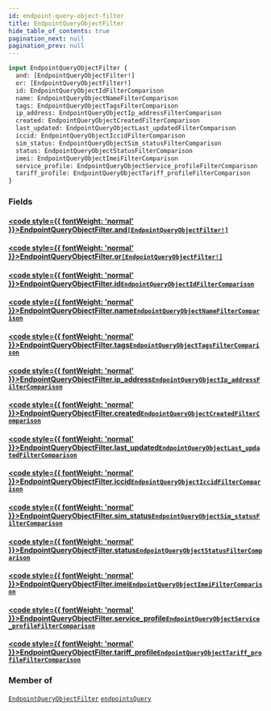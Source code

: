 ```yaml
---
id: endpoint-query-object-filter
title: EndpointQueryObjectFilter
hide_table_of_contents: true
pagination_next: null
pagination_prev: null
---
```







```graphql
input EndpointQueryObjectFilter {
  and: [EndpointQueryObjectFilter!]
  or: [EndpointQueryObjectFilter!]
  id: EndpointQueryObjectIdFilterComparison
  name: EndpointQueryObjectNameFilterComparison
  tags: EndpointQueryObjectTagsFilterComparison
  ip_address: EndpointQueryObjectIp_addressFilterComparison
  created: EndpointQueryObjectCreatedFilterComparison
  last_updated: EndpointQueryObjectLast_updatedFilterComparison
  iccid: EndpointQueryObjectIccidFilterComparison
  sim_status: EndpointQueryObjectSim_statusFilterComparison
  status: EndpointQueryObjectStatusFilterComparison
  imei: EndpointQueryObjectImeiFilterComparison
  service_profile: EndpointQueryObjectService_profileFilterComparison
  tariff_profile: EndpointQueryObjectTariff_profileFilterComparison
}
```


### Fields

#### [<code style={{ fontWeight: 'normal' }}>EndpointQueryObjectFilter.<b>and</b></code>](#)<Bullet />[`[EndpointQueryObjectFilter!]`](/graphql/inputs/endpoint-query-object-filter) <Badge class="secondary" text="list"/> <Badge class="secondary" text="input"/>
> 
> 

#### [<code style={{ fontWeight: 'normal' }}>EndpointQueryObjectFilter.<b>or</b></code>](#)<Bullet />[`[EndpointQueryObjectFilter!]`](/graphql/inputs/endpoint-query-object-filter) <Badge class="secondary" text="list"/> <Badge class="secondary" text="input"/>
> 
> 

#### [<code style={{ fontWeight: 'normal' }}>EndpointQueryObjectFilter.<b>id</b></code>](#)<Bullet />[`EndpointQueryObjectIdFilterComparison`](/graphql/inputs/endpoint-query-object-id-filter-comparison) <Badge class="secondary" text="input"/>
> 
> 

#### [<code style={{ fontWeight: 'normal' }}>EndpointQueryObjectFilter.<b>name</b></code>](#)<Bullet />[`EndpointQueryObjectNameFilterComparison`](/graphql/inputs/endpoint-query-object-name-filter-comparison) <Badge class="secondary" text="input"/>
> 
> 

#### [<code style={{ fontWeight: 'normal' }}>EndpointQueryObjectFilter.<b>tags</b></code>](#)<Bullet />[`EndpointQueryObjectTagsFilterComparison`](/graphql/inputs/endpoint-query-object-tags-filter-comparison) <Badge class="secondary" text="input"/>
> 
> 

#### [<code style={{ fontWeight: 'normal' }}>EndpointQueryObjectFilter.<b>ip_address</b></code>](#)<Bullet />[`EndpointQueryObjectIp_addressFilterComparison`](/graphql/inputs/endpoint-query-object-ip-address-filter-comparison) <Badge class="secondary" text="input"/>
> 
> 

#### [<code style={{ fontWeight: 'normal' }}>EndpointQueryObjectFilter.<b>created</b></code>](#)<Bullet />[`EndpointQueryObjectCreatedFilterComparison`](/graphql/inputs/endpoint-query-object-created-filter-comparison) <Badge class="secondary" text="input"/>
> 
> 

#### [<code style={{ fontWeight: 'normal' }}>EndpointQueryObjectFilter.<b>last_updated</b></code>](#)<Bullet />[`EndpointQueryObjectLast_updatedFilterComparison`](/graphql/inputs/endpoint-query-object-last-updated-filter-comparison) <Badge class="secondary" text="input"/>
> 
> 

#### [<code style={{ fontWeight: 'normal' }}>EndpointQueryObjectFilter.<b>iccid</b></code>](#)<Bullet />[`EndpointQueryObjectIccidFilterComparison`](/graphql/inputs/endpoint-query-object-iccid-filter-comparison) <Badge class="secondary" text="input"/>
> 
> 

#### [<code style={{ fontWeight: 'normal' }}>EndpointQueryObjectFilter.<b>sim_status</b></code>](#)<Bullet />[`EndpointQueryObjectSim_statusFilterComparison`](/graphql/inputs/endpoint-query-object-sim-status-filter-comparison) <Badge class="secondary" text="input"/>
> 
> 

#### [<code style={{ fontWeight: 'normal' }}>EndpointQueryObjectFilter.<b>status</b></code>](#)<Bullet />[`EndpointQueryObjectStatusFilterComparison`](/graphql/inputs/endpoint-query-object-status-filter-comparison) <Badge class="secondary" text="input"/>
> 
> 

#### [<code style={{ fontWeight: 'normal' }}>EndpointQueryObjectFilter.<b>imei</b></code>](#)<Bullet />[`EndpointQueryObjectImeiFilterComparison`](/graphql/inputs/endpoint-query-object-imei-filter-comparison) <Badge class="secondary" text="input"/>
> 
> 

#### [<code style={{ fontWeight: 'normal' }}>EndpointQueryObjectFilter.<b>service_profile</b></code>](#)<Bullet />[`EndpointQueryObjectService_profileFilterComparison`](/graphql/inputs/endpoint-query-object-service-profile-filter-comparison) <Badge class="secondary" text="input"/>
> 
> 

#### [<code style={{ fontWeight: 'normal' }}>EndpointQueryObjectFilter.<b>tariff_profile</b></code>](#)<Bullet />[`EndpointQueryObjectTariff_profileFilterComparison`](/graphql/inputs/endpoint-query-object-tariff-profile-filter-comparison) <Badge class="secondary" text="input"/>
> 
> 



### Member of

[`EndpointQueryObjectFilter`](/graphql/inputs/endpoint-query-object-filter)  <Badge className="secondary" text="input"/><Bullet />[`endpointsQuery`](/graphql/queries/endpoints-query)  <Badge className="secondary" text="query"/>




